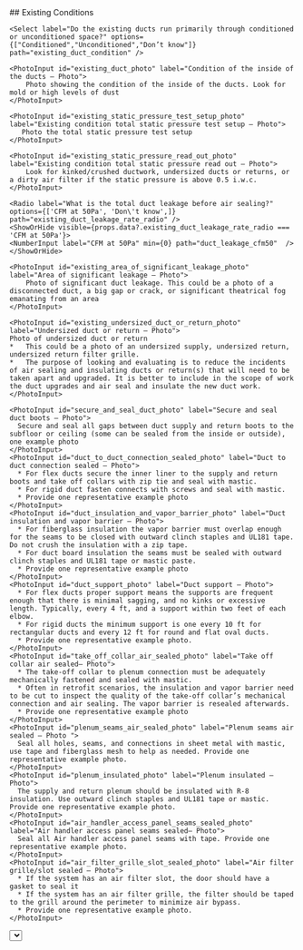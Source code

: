 <Tabs>
  <Tab eventKey="pre-installation" title="Pre-Installation">
    ## Existing Conditions
    
    <Select label="Do the existing ducts run primarily through conditioned or unconditioned space?" options={["Conditioned","Unconditioned","Don’t know"]} path="existing_duct_condition" />

    <PhotoInput id="existing_duct_photo" label="Condition of the inside of the ducts – Photo">
        Photo showing the condition of the inside of the ducts. Look for mold or high levels of dust
    </PhotoInput>

    <PhotoInput id="existing_static_pressure_test_setup_photo" label="Existing condition total static pressure test setup – Photo">
       Photo the total static pressure test setup
    </PhotoInput>

    <PhotoInput id="existing_static_pressure_read_out_photo" label="Existing condition total static pressure read out – Photo">
        Look for kinked/crushed ductwork, undersized ducts or returns, or a dirty air filter if the static pressure is above 0.5 i.w.c. 
    </PhotoInput>

    <Radio label="What is the total duct leakage before air sealing?" options={['CFM at 50Pa', 'Don\'t know',]} path="existing_duct_leakage_rate_radio" />
    <ShowOrHide visible={props.data?.existing_duct_leakage_rate_radio === 'CFM at 50Pa'}> 
    <NumberInput label="CFM at 50Pa" min={0} path="duct_leakage_cfm50"  />
    </ShowOrHide>

    <PhotoInput id="existing_area_of_significant_leakage_photo" label="Area of significant leakage – Photo">
        Photo of significant duct leakage. This could be a photo of a disconnected duct, a big gap or crack, or significant theatrical fog emanating from an area
    </PhotoInput>

    <PhotoInput id="existing_undersized_duct_or_return_photo" label="Undersized duct or return – Photo">
    Photo of undersized duct or return
    *	This could be a photo of an undersized supply, undersized return, undersized return filter grille.
    *	The purpose of looking and evaluating is to reduce the incidents of air sealing and insulating ducts or return(s) that will need to be taken apart and upgraded. It is better to include in the scope of work the duct upgrades and air seal and insulate the new duct work.
    </PhotoInput>
  
  </Tab>
  <Tab eventKey="installation" title="Installation">
    
    <PhotoInput id="secure_and_seal_duct_photo" label="Secure and seal duct boots – Photo">
      Secure and seal all gaps between duct supply and return boots to the subfloor or ceiling (some can be sealed from the inside or outside), one example photo
    </PhotoInput>
    <PhotoInput id="duct_to_duct_connection_sealed_photo" label="Duct to duct connection sealed – Photo">
      *	For flex ducts secure the inner liner to the supply and return boots and take off collars with zip tie and seal with mastic. 
      *	For rigid duct fasten connects with screws and seal with mastic.
      *	Provide one representative example photo
    </PhotoInput>
    <PhotoInput id="duct_insulation_and_vapor_barrier_photo" label="Duct insulation and vapor barrier – Photo">
      *	For fiberglass insulation the vapor barrier must overlap enough for the seams to be closed with outward clinch staples and UL181 tape. Do not crush the insulation with a zip tape.
      *	For duct board insulation the seams must be sealed with outward clinch staples and UL181 tape or mastic paste.
      *	Provide one representative example photo
    </PhotoInput>
    <PhotoInput id="duct_support_photo" label="Duct support – Photo">
      *	For flex ducts proper support means the supports are frequent enough that there is minimal sagging, and no kinks or excessive length. Typically, every 4 ft, and a support within two feet of each elbow.
      *	For rigid ducts the minimum support is one every 10 ft for rectangular ducts and every 12 ft for round and flat oval ducts. 
      *	Provide one representative example photo.
    </PhotoInput>
    <PhotoInput id="take_off_collar_air_sealed_photo" label="Take off collar air sealed– Photo">
      *	The take-off collar to plenum connection must be adequately mechanically fastened and sealed with mastic.
      *	Often in retrofit scenarios, the insulation and vapor barrier need to be cut to inspect the quality of the take-off collar’s mechanical connection and air sealing. The vapor barrier is resealed afterwards.
      *	Provide one representative example photo
    </PhotoInput>
    <PhotoInput id="plenum_seams_air_sealed_photo" label="Plenum seams air sealed – Photo ">
      Seal all holes, seams, and connections in sheet metal with mastic, use tape and fiberglass mesh to help as needed. Provide one representative example photo.
    </PhotoInput>
    <PhotoInput id="plenum_insulated_photo" label="Plenum insulated – Photo">
      The supply and return plenum should be insulated with R-8 insulation. Use outward clinch staples and UL181 tape or mastic. Provide one representative example photo.
    </PhotoInput>
    <PhotoInput id="air_handler_access_panel_seams_sealed_photo" label="Air handler access panel seams sealed– Photo">
      Seal all Air handler access panel seams with tape. Provide one representative example photo.
    </PhotoInput>
    <PhotoInput id="air_filter_grille_slot_sealed_photo" label="Air filter grille/slot sealed – Photo">
      * If the system has an air filter slot, the door should have a gasket to seal it
      * If the system has an air filter grille, the filter should be taped to the grill around the perimeter to minimize air bypass.
      * Provide one representative example photo.
    </PhotoInput>
    
  </Tab>
  <Tab eventKey="post_installation"  title="Post-Installation">
    <Select label="What percentage of the duct system received additional insulation (choose the closest)?" options={["10%","25%","50%","75%","100%"]} path="postinstall_duct_insulation_percentage" />

    <PhotoInput id="postinstall_static_pressure_test_setup_photo" label="Post-installation total static pressure test setup – Photo">
       Photo the total static pressure test setup
    </PhotoInput>

    <PhotoInput id="postinstall_static_pressure_read_out_photo" label="Post-installation total external static pressure read out – Photo">
        Look for kinked/crushed ductwork, undersized ducts or returns, or a dirty air filter if the static pressure is above 0.5 i.w.c. 
    </PhotoInput>

    <Radio label="What is the total duct leakage after air sealing?" options={['CFM at 50Pa', 'Don\'t know',]} path="postinstall_duct_leakage_rate" />

    <PhotoInput id="postinstall_floor_plan_sketch_with_numbers_photo" label="Flow rates to each supply register and zonal pressures post-work measurement – Photo">
        Photo of floor plan sketch with the numbers
    </PhotoInput>
  </Tab>
 <Tab eventKey="report"  title="Report">
    <PrintSection label="Print Report">
    ---
    # Duct Air Sealing and Insulation Upgrade
    ## Photo Report

    <ProjectInfoReport {...props} />

    ## Existing Conditions

    <p> Existing ducts run primarily through conditioned or unconditioned space:   <strong> { props.data?.existing_duct_condition } </strong> </p>

    <Photo id="existing_duct_photo" label="Condition of the inside of the ducts – Photo" required>
        Photo showing the condition of the inside of the ducts. Look for mold or high levels of dust
    </Photo>

    <Photo id="existing_static_pressure_test_setup_photo" label="Existing condition total static pressure test setup – Photo" required>
       Photo the total static pressure test setup, existing condition
    </Photo>

    <Photo id="existing_static_pressure_read_out_photo" label="Existing condition total static pressure read out – Photo" required>
       Photo the total static pressure read out, existing condition
    </Photo>

    <p> Total duct leakage before air sealing:  <strong> { props.data?.existing_duct_leakage_rate_radio} { props.data?.existing_duct_leakage_rate_radio == 'CFM at 50Pa' ? ": " + props.data?.duct_leakage_cfm50  : null } </strong></p>

    <Photo id="existing_area_of_significant_leakage_photo" label="Area of significant leakage – Photo" required>
        Photo of the duct leakage
    </Photo>

    <Photo id="existing_undersized_duct_or_return_photo" label="Undersized duct or return – Photo" required>
       Photo of the undersized duct or return
    </Photo>
  
    ## Installation 

   <Photo id="secure_and_seal_duct_photo" label="Secure and seal duct boots – Photo" required>
      Photo of the secure and seal duct boots
    </Photo>
    <Photo id="duct_to_duct_connection_sealed_photo" label="Duct to duct connection sealed – Photo" required>
     Photo of duct to duct connection sealed 
    </Photo>
    <Photo id="duct_insulation_and_vapor_barrier_photo" label="Duct insulation and vapor barrier – Photo" required>
      Photo of the duct insulation and vapor barrier
    </Photo>
    <Photo id="duct_support_photo" label="Duct support – Photo" required>
      Photo of the duct support
    </Photo>
    <Photo id="take_off_collar_air_sealed_photo" label="Take off collar air sealed– Photo" required>
      Photo of the take off collar air sealed
    </Photo>
    <Photo id="plenum_seams_air_sealed_photo" label="Plenum seams air sealed – Photo ">
      Photo of plenum seams air sealed
    </Photo>
    <Photo id="plenum_insulated_photo" label="Plenum insulated – Photo" required>
      Photo of the plenum insulated
    </Photo>
    <Photo id="air_handler_access_panel_seams_sealed_photo" label="Air handler access panel seams sealed– Photo" required>
      Photo of the air handler access panel seams sealed
    </Photo>
    <Photo id="air_filter_grille_slot_sealed_photo" label="Air filter grille/slot sealed – Photo" required>
     Photo of the air filter grille/slot sealed
    </Photo>

    ## Post Installation

    <p>  Percentage of the duct system received additional insulation:  <strong> { props.data?.postinstall_duct_insulation_percentage} </strong> </p>

    <Photo id="postinstall_static_pressure_test_setup_photo" label="Post-installation total static pressure test setup – Photo" required>
       Photo the total static pressure test setup
    </Photo>

    <Photo id="postinstall_static_pressure_read_out_photo" label="Post-installation total external static pressure read out – Photo" required>
        Look for kinked/crushed ductwork, undersized ducts or returns, or a dirty air filter if the static pressure is above 0.5 i.w.c. 
    </Photo>
    <p> Total duct leakage after air sealing:  <strong> { props.data?.postinstall_duct_leakage_rate} </strong> </p>
    <Photo id="postinstall_floor_plan_sketch_with_numbers_photo" label="Flow rates to each supply register and zonal pressures post-work measurement – Photo" required>
        Photo of floor plan sketch with the numbers
    </Photo>


    </PrintSection>
  </Tab>
</Tabs>